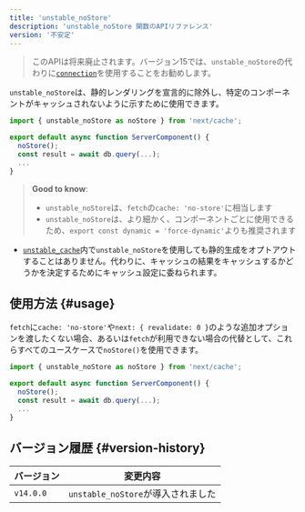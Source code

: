 ```yaml
---
title: 'unstable_noStore'
description: 'unstable_noStore 関数のAPIリファレンス'
version: '不安定'
---
```


> このAPIは将来廃止されます。バージョン15では、`unstable_noStore`の代わりに[`connection`](/docs/app/api-reference/functions/connection)を使用することをお勧めします。

`unstable_noStore`は、静的レンダリングを宣言的に除外し、特定のコンポーネントがキャッシュされないように示すために使用できます。

```jsx
import { unstable_noStore as noStore } from 'next/cache';

export default async function ServerComponent() {
  noStore();
  const result = await db.query(...);
  ...
}
```

> **Good to know**:
>
> - `unstable_noStore`は、`fetch`の`cache: 'no-store'`に相当します
> - `unstable_noStore`は、より細かく、コンポーネントごとに使用できるため、`export const dynamic = 'force-dynamic'`よりも推奨されます

- [`unstable_cache`](/docs/app/api-reference/functions/unstable_cache)内で`unstable_noStore`を使用しても静的生成をオプトアウトすることはありません。代わりに、キャッシュの結果をキャッシュするかどうかを決定するためにキャッシュ設定に委ねられます。

## 使用方法 {#usage}

`fetch`に`cache: 'no-store'`や`next: { revalidate: 0 }`のような追加オプションを渡したくない場合、あるいは`fetch`が利用できない場合の代替として、これらすべてのユースケースで`noStore()`を使用できます。

```jsx
import { unstable_noStore as noStore } from 'next/cache';

export default async function ServerComponent() {
  noStore();
  const result = await db.query(...);
  ...
}
```

## バージョン履歴 {#version-history}

| バージョン | 変更内容                           |
| ---------- | ---------------------------------- |
| `v14.0.0`  | `unstable_noStore`が導入されました |
